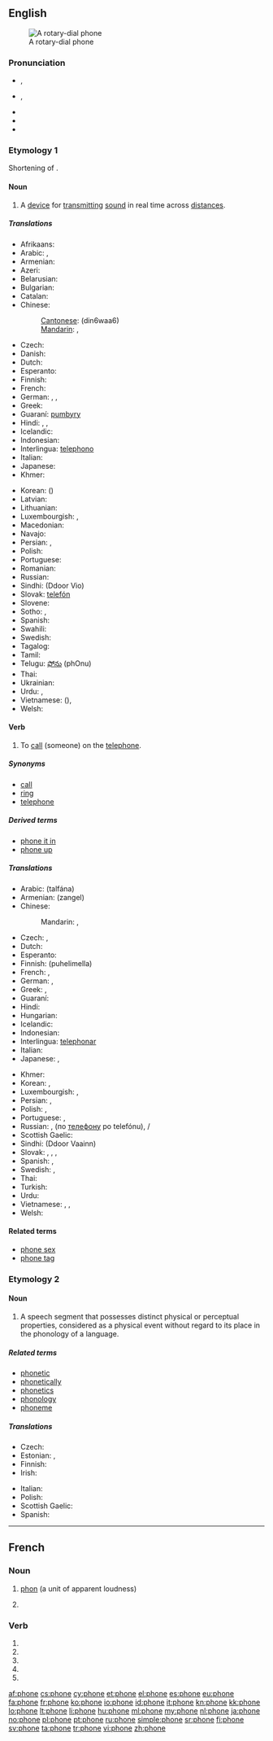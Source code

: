 {{also|-phone}}
==English==
{{wikipedia}}
[[Image:Dialog gr 1972.jpg|thumb|right|A rotary-dial phone]]

===Pronunciation===
* {{a|UK}} {{IPA|/ˈfəʊn/}}, {{X-SAMPA|/"f@Un/}}
* {{a|US}} {{IPA|/ˈfoʊn/}}, {{X-SAMPA|/"foUn/}}
* {{audio|en-uk-phone.ogg|Audio (UK)}}
* {{audio|en-us-phone.ogg|Audio (US)}}
* {{rhymes|əʊn}}

===Etymology 1===
Shortening of {{term|telephone}}.

====Noun====
{{en-noun}}

# A [[device]] for [[transmit]]ting [[sound]] in real time across [[distance]]s.

=====Translations=====
{{trans-top|A device for transmitting sound (telephone)}}
* Afrikaans: {{t+|af|telefoon|xs=Afrikaans}}
* Arabic: {{t-|ar|تلفون|m|tr=tilifuun}}, {{t-|ar|هاتف|m|tr=haatif}}
* Armenian: {{t-|hy|հեռախոս|tr=heṙaxos}}
* Azeri: {{t+|az|telefon}}
* Belarusian: {{t-|be|тэлефон|m|tr=telefón|sc=Cyrl}}
* Bulgarian: {{t-|bg|телефон|m|tr=telefon|sc=Cyrl}}
* Catalan: {{t+|ca|telèfon|m}}
* Chinese:
*: [[Cantonese]]: {{zh-ts|電話|电话}} (din6waa6)
*: [[Mandarin]]: {{t-|cmn|電話|sc=Hani}}, {{t-|cmn|电话|tr=diànhuà|sc=Hani}}
* Czech: {{t+|cs|telefon|m}}
* Danish: {{t+|da|telefon|c}}
* Dutch: {{t+|nl|telefoon|m}}
* Esperanto: {{t-|eo|telefono|xs=Esperanto}}
* Finnish: {{t+|fi|puhelin}}
* French: {{t+|fr|téléphone|m}}
* German: {{t+|de|Telefon|n}}, {{t+|de|Telephon|n}}, {{t+|de|Fernsprecher|m}}
* Greek: {{t+|el|τηλέφωνο|n|tr=tiléfono}}
* Guaraní: [[pumbyry]]
* Hindi: {{t-|hi|फ़ोन|m|tr=fōn|xs=Hindi}}, {{t-|hi|टेलीफ़ोन|m|tr=ṭēlīfōn|sc=Deva}}, {{t-|hi|दूरभाष|tr=dūrbhāṣ|xs=Hindi}}
* Icelandic: {{t+|is|sími|m}}
* Indonesian: {{t+|id|telepon|xs=Indonesian}}
* Interlingua: [[telephono]]
* Italian: {{t+|it|telefono|m}}
* Japanese: {{t+|ja|電話|tr=でんわ, denwa}}
* Khmer: {{t-|km|ទូរសព្ទ|tr=tuurasap|sc=Khmr}}
{{trans-mid}}
* Korean: {{t+|ko|전화|tr=jeonhwa|sc=Hang}} ({{t+|ko|電話|sc=Hani}})
* Latvian: {{t-|lv|telefons|m|xs=Latvian}}
* Lithuanian: {{t+|lt|telefonas|m|xs=Lithuanian}}
* Luxembourgish: {{t-|lb|Telefon|n}}, {{t-|lb|Telephon|n}}
* Macedonian: {{t-|mk|телефон|m|tr=telefon|sc=Cyrl}}
* Navajo: {{tø|nv|béésh bee haneʼé}}
* Persian: {{t+|fa|تلفن|tr=telefón|xs=Persian}}, {{t-|fa|دورواژ|tr=dōrvâzh|xs=Persian}}
* Polish: {{t+|pl|telefon|m}}
* Portuguese: {{t+|pt|telefone|m}}
* Romanian: {{t+|ro|telefon|n}}
* Russian: {{t+|ru|телефон|m|tr=telefón}}
* Sindhi: {{sd-Arab|[[ڏُور وايو]]}} (Ddoor Vio) {{m}}
* Slovak: [[telefón#Slovak|telefón]] {{m}}
* Slovene: {{t-|sl|telefonu|m}}
* Sotho: {{t-|st|mohala|xs=Sotho}}, {{t-|st|telefono|xs=Sotho}}
* Spanish: {{t+|es|teléfono|m}}
* Swahili: {{t+|sw|simu|xs=Swahili}}
* Swedish: {{t+|sv|telefon|c}}
* Tagalog: {{t-|tl|telefono}}
* Tamil: {{t+|ta|தொலைபேசி|tr=tolaipēci|sc=Taml}}
* Telugu: [[ఫోను]] (phOnu)
* Thai: {{t+|th|โทรศัพท์|tr=tohrásàp}}
* Ukrainian: {{t+|uk|телефон|m|tr=telefón|sc=Cyrl}}
* Urdu: {{t-|ur|ٹیلیفون|m|tr=ṭelīfon|xs=Urdu}}, {{t-|ur|فون|m|tr=fon|sc=ur-Arab}}
* Vietnamese: {{t+|vi|điện thoại|xs=Vietnamese}} ({{t-|vi|電話|sc=Hani|xs=Vietnamese}}), {{t-|vi|dây nói}}
* Welsh: {{t+|cy|ffôn|f|xs=Welsh}}
{{trans-bottom}}

====Verb====
{{en-verb|phon|ing}}

# {{transitive}} To [[call]] (someone) on the [[telephone]].

=====Synonyms=====
* [[call]]
* [[ring]]
* [[telephone]]

=====Derived terms=====
* [[phone it in]]
* [[phone up]]

=====Translations=====
{{trans-top|to call (someone) on the telephone}}
* Arabic: {{t-|ar|تلفن}} (talfána)
* Armenian: {{t-|hy|զանգել}} (zangel)
* Chinese:
*: Mandarin: {{t|zh|打電話|sc=Hani}}, {{t|zh|打电话|tr=dǎ diànhuà|sc=Hani}}
* Czech: {{t-|cs|telefonovat}}, {{t+|cs|volat}}
* Dutch: {{t+|nl|telefoneren}}
* Esperanto: {{t+|eo|telefoni|xs=Esperanto}}
* Finnish: {{t+|fi|soittaa}} (puhelimella)
* French: {{t+|fr|téléphoner}}, {{t+|fr|appeler}}
* German: {{t+|de|anrufen}}, {{t+|de|telefonieren}}
* Greek: {{t+|el|καλώ|kaló}}, {{t+|el|τηλεφωνώ|tr=tilefonó}}
* Guaraní: {{t-|gn|mopumbyry|xs=Guaraní}}
* Hindi: {{t-|hi|फ़ोन करना|tr=fon karnā|sc=Deva}}
* Hungarian: {{t+|hu|telefonál}}
* Icelandic: {{t+|is|hringja}}
* Indonesian: {{t+|id|telepon|xs=Indonesian}}
* Interlingua: [[telephonar]]
* Italian: {{t+|it|telefonare}}
* Japanese: {{t+|ja|電話をかける|tr=でんわをかける, denwa-o kakeru|sc=Jpan}}, {{t-|ja|電話する|tr=でんわする, denwa-suru|sc=Jpan}}
{{trans-mid}}
* Khmer: {{t-|km|ទូរសព្ទ|sc=Khmr|tr=tuurasap}}
* Korean: {{t-|ko|전화를 걸다|tr=jeonhwa-reul geolda|sc=Kore}}, {{t+|ko|전화하다|tr=jeonhwa-hada|sc=Kore}}
* Luxembourgish: {{t-|lb|telefonéieren}}, {{t-|lb|uruffen}}
* Persian: {{t-|fa|دورواژیدن|tr=durvâžidan|xs=Persian}}, {{t+|fa|تلفن کردن|tr=telefon kardan|xs=Persian}}
* Polish: {{t+|pl|dzwonić}}, {{t+|pl|telefonować}}
* Portuguese: {{t-|pt|telefonar}}, {{t+|pt|chamar}}
* Russian: {{t+|ru|звонить|tr=zvonít’|sc=Cyrl}} {{impf}}, {{t+|ru|позвонить|tr=pozvonít’|sc=Cyrl}} {{pf.}} (по [[телефон|телефону]] po telefónu), {{t+|ru|телефонировать|tr=telefonírovat’}}  {{impf}}/{{pf.}} {{qualifier|rare}}
* Scottish Gaelic: {{t-|gd|fòn|xs=Scottish Gaelic}}
* Sindhi: {{t-|sd|ڏُور وائڻُ|sc=Arab|xs=Sindhi}} (Ddoor Vaainn)
* Slovak: {{t-|sk|telefonovať}}, {{t-|sk|zatelefonovať}}, {{t-|sk|volať}}, {{t-|sk|zavolať}}
* Spanish: {{t+|es|telefonear}}, {{t-|es|llamar por teléfono}}
* Swedish: {{t+|sv|ringa}}, {{t+|sv|telefonera}}
* Thai: {{t-|th|โทร|tr=toh|sc=Thai}}
* Turkish: {{t|tr|telefon etmek}}
* Urdu: {{t-|ur|فون کرنا|tr=fon karnā|sc=ur-Arab}}
* Vietnamese: {{t-|vi|gọi điện thoại}}, {{t-|vi|gọi điện}}, {{t-|vi|kêu điện thoại}}
* Welsh: {{t+|cy|ffonio|xs=Welsh}}
{{trans-bottom}}

====Related terms====
* [[phone sex]]
* [[phone tag]]

===Etymology 2===

====Noun====
{{en-noun}}

# {{linguistics}} A speech segment that possesses distinct physical or perceptual properties, considered as a physical event without regard to its place in the phonology of a language.

=====Related terms=====
* [[phonetic]]
* [[phonetically]]
* [[phonetics]]
* [[phonology]]
* [[phoneme]]

=====Translations=====
{{trans-top|speech segment}}
* Czech: {{t+|cs|hláska|f}}
* Estonian: {{t-|et|häälik}}, {{t-|et|foon}}
* Finnish: {{t+|fi|äänne}}
* Irish: {{t-|ga|foghar|m}}
{{trans-mid}}
* Italian: {{t-|it|fono|m}}
* Polish: {{t-|pl|głoska|f}}
* Scottish Gaelic: {{t-|gd|foghar|m|xs=Scottish Gaelic}}
* Spanish: {{t+|es|fono|m}}
{{trans-bottom}}

----

==French==
{{wikipedia|lang=fr}}

===Noun===
{{fr-noun|m}}

# [[phon]] (a unit of apparent loudness)
# {{linguistics|lang=fr}} {{l|en|phone}} 

===Verb===
{{fr-verb-form}}

# {{conjugation of|phoner||1|s|pres|ind|lang=fr}}
# {{conjugation of|phoner||3|s|pres|ind|lang=fr}}
# {{conjugation of|phoner||1|s|pres|sub|lang=fr}}
# {{conjugation of|phoner||3|s|pres|sub|lang=fr}}
# {{conjugation of|phoner||2|s|imp|lang=fr}}

[[af:phone]]
[[cs:phone]]
[[cy:phone]]
[[et:phone]]
[[el:phone]]
[[es:phone]]
[[eu:phone]]
[[fa:phone]]
[[fr:phone]]
[[ko:phone]]
[[io:phone]]
[[id:phone]]
[[it:phone]]
[[kn:phone]]
[[kk:phone]]
[[lo:phone]]
[[lt:phone]]
[[li:phone]]
[[hu:phone]]
[[ml:phone]]
[[my:phone]]
[[nl:phone]]
[[ja:phone]]
[[no:phone]]
[[pl:phone]]
[[pt:phone]]
[[ru:phone]]
[[simple:phone]]
[[sr:phone]]
[[fi:phone]]
[[sv:phone]]
[[ta:phone]]
[[tr:phone]]
[[vi:phone]]
[[zh:phone]]